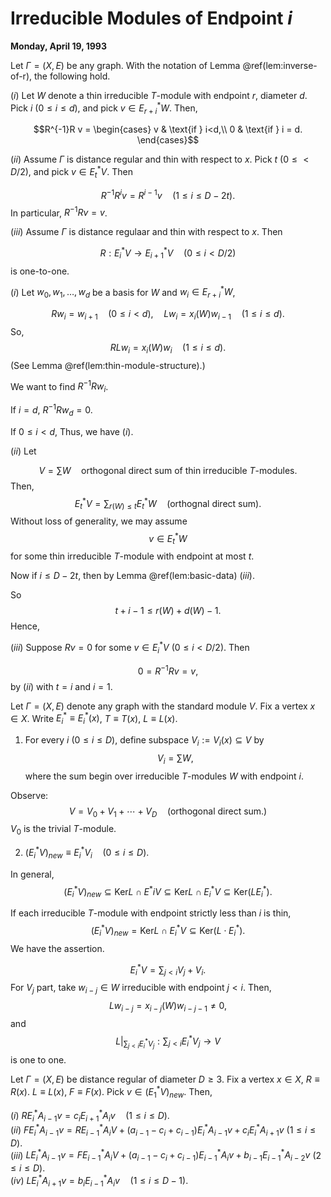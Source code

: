 # Irreducible Modules of Endpoint $i$ {#lec32}
**Monday, April 19, 1993** 

:::{.lemma #action-of-r}
Let $\Gamma = (X, E)$ be any graph. With the notation of Lemma \@ref(lem:inverse-of-r), the following hold.

| $(i)$ Let $W$ denote a thin irreducible $T$-module with endpoint $r$, diameter $d$. Pick $i$ $(0\leq i\leq d)$, and pick $v\in E^*_{r+i}W$. Then,
$$R^{-1}R v = \begin{cases} v & \text{if } i<d,\\
0 & \text{if } i = d.
\end{cases}$$

| $(ii)$ Assume $\Gamma$ is distance regular and thin with respect to $x$. Pick $t$ $(0\leq < D/2)$, and pick $v\in E^*_tV$. Then
$$R^{-1}R^iv = R^{i-1}v\quad (1\leq i\leq D-2t).$$
In particular, $R^{-1}R v = v$.

| $(iii)$ Assume $\Gamma$ is distance regulaar and thin with respect to $x$. Then
$$R: E^*_iV \to E^*_{i+1}V \quad (0\leq i< D/2)$$
is one-to-one.
:::


:::{.proof}
| $(i)$ Let $w_0, w_1, \ldots, w_d$ be a basis for $W$ and $w_i\in E^*_{r+i}W$, 
$$Rw_i = w_{i+1} \quad (0\leq i< d), \quad Lw_i = x_i(W)w_{i-1}\quad (1\leq i\leq d).$$
So, 
$$RLw_i = x_i(W)w_i \quad (1\leq i\leq d).$$
(See Lemma \@ref(lem:thin-module-structure).)

We want to find $R^{-1}Rw_i$.

If $i=d$, $R^{-1}Rw_d = 0$.

If $0\leq i<d$,
\begin{align}
R^{-1}Rw_i & = R^{-1}w_{i+1}\\
& = x_{i+1}(W)^{-1}R^{-1}RLw_{i+1}\\
& = x_{i+1}(W)^{-1}Lw_{i+1}\\
& = x_{i+1}(W)^{-1}x_{i+1}(W)w_i\\
& = w_i.
\end{align}
Thus, we have $(i)$.

:::{remark}
\begin{align}
RLw_i & = Rx_i(W)w_{i-1} = x_i(W)w_i,
LRw_i & = Lw_{i+1} = x_{i+1}(W)w_i\\
[L,R]w_i & = (x_{i+1}(W)-x_i(W))w_i, \quad (0leq i\leq d),\\
& \qquad x_0(W) = 0, \quad x_{d+1}(W) = 0, \\
[L,R]|_W & = \sum_{i=0}^d(x_{i+1}-x_i(W))E^*_{r+i}|W.
\end{align}
:::

| $(ii)$ Let 
$$V = \sum W \quad \text{orthogonal direct sum of thin irreducible $T$-modules.}$$
Then, 
$$E^*_tV = \sum_{r(W)\leq t}E^*_tW\quad (\text{orthognal direct sum}).$$
Without loss of generality, we may assume 
$$v\in E^*_t W$$
for some thin irreducible $T$-module with endpoint at most $t$.

Now if $i\leq D-2t$, then
\begin{align}
t+i & \leq D-t \\
& \leq D-r(W)\\
& \leq r(W) + d(W) \quad (D\leq 2r+d),
\end{align}
by Lemma \@ref(lem:basic-data) $(iii)$.


So 
$$t+i-1\leq r(W) + d(W) -1.$$
Hence,
\begin{align}
R^{-1}R^iv & = R^{-1}R(R^{i-1}v) \quad (R^{i-1}v\in E^*_{t+i-1}W)\\
& = R^{i-1}v \quad \text{by $(i)$.}
\end{align}


| $(iii)$ Suppose $Rv = 0$ for some $v\in E^*_iV$ $(0\leq i< D/2)$. Then
$$0 = R^{-1}Rv = v,$$
by $(ii)$ with $t = i$ and $i=1$.
:::

:::{.definition #vix}
Let $\Gamma = (X, E)$ denote any graph with the standard module $V$. Fix a vertex $x\in X$. Write $E^*_i \equiv E^*_i(x)$, $T \equiv T(x)$, $L\equiv L(x)$.

1. For every $i$ $(0\leq i\leq D)$, define subspace $V_i := V_i(x) \subseteq V$ by
$$V_i = \sum W,$$
where the sum begin over irreducible $T$-modules $W$ with endpoint $i$.

Observe:
$$V = V_0 + V_1 + \cdots + V_D \quad (\text{orthogonal direct sum.})$$
$V_0$ is the trivial $T$-module. 

2. $(E^*_iV)_{new} \equiv E^*_iV_i \quad (0\leq i\leq D).$

In general, 
$$(E^*_iV)_{new} \subseteq \mathrm{Ker}L \cap E^*iV \subseteq \mathrm{Ker}L \cap E^*_iV \subseteq \mathrm{Ker}(LE^*_i).$$

If each irreducible $T$-module with endpoint strictly less than $i$ is thin,
$$(E^*_iV)_{new} = \mathrm{Ker}L \cap E^*_iV \subseteq \mathrm{Ker}(L\cdot E^*_i).$$
We have the assertion.
:::

:::{.remark}
$$E^*_iV = \sum_{j<i} V_j + V_i.$$
For $V_j$ part, take $w_{i-j}\in W$ irreducible with endpoint $j<i$. Then,
$$Lw_{i-j} = x_{i-j}(W)w_{i-j-1}\neq 0,$$
and 
$$L|_{\sum_{j<i}E^*_iV_j}: \sum_{j<i}E^*_iV_j \to V$$
is one to one.
:::

:::{.lemma #action-on-estar1v-new}
Let $\Gamma = (X, E)$ be distance regular of diameter $D\geq 3$. Fix a vertex $x\in X$, $R\equiv R(x)$. $L\equiv L(x)$, $F \equiv F(x)$. Pick $v\in (E^*_1V)_{new}$. Then,

| $(i)$ $RE^*_iA_{i-1}v = c_iE^*_{i+1}A_iv\quad (1\leq i\leq D)$.

| $(ii)$ $FE^*_iA_{i-1}v = RE^*_{i-1}A_iV + (a_{i-1}-c_i+c_{i-1})E^*_iA_{i-1}v + c_{i}E^*_{i}A_{i+1}v$ $(1\leq i\leq D)$.

| $(iii)$ $LE^*_iA_{i-1}v = FE^*_{i-1}A_iV + (a_{i-1}-c_i+c_{i-1})E^*_{i-1}A_{i}v + b_{i-1}E^*_{i-1}A_{i-2}v$ $(2\leq i\leq D)$.

| $(iv)$ $LE^*_iA_{i+1}v = b_iE^*_{i-1}A_iv \quad (1\leq i\leq D-1)$.
:::



